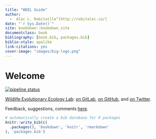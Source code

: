 ```yaml
--- 
title: "WEEL Guide"
author:
  -  Alec L. Robitaille^[http://robitalec.ca/]
date: "`r Sys.Date()`"
site: bookdown::bookdown_site
documentclass: book
bibliography: [book.bib, packages.bib]
biblio-style: apalike
link-citations: yes
cover-image: "images/big-logo.png"
---
```



# Welcome

[![pipeline status](https://gitlab.com/weel/guide/badges/master/pipeline.svg)](https://gitlab.com/weel/guide/commits/master)

[Wildlife Evolutionary Ecology Lab](https://weel.gitlab.io/): [on GitLab](https://gitlab.com/WEEL_grp), [on GitHub](https://github.com/wildlifeevoeco/), and [on Twitter](https://twitter.com/wildlifeevoeco). 


Feedback, suggestions, comments   [here](https://gitlab.com/weel/guide/-/issues). 



```r
# automatically create a bib database for R packages
knitr::write_bib(c(
  .packages(), 'bookdown', 'knitr', 'rmarkdown'
), 'packages.bib')
```
